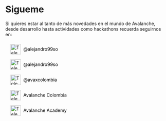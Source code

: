 # Sigueme

Si quieres estar al tanto de más novedades en el mundo de Avalanche, desde desarrollo hasta actividades como hackathons recuerda seguirnos en:

<div style="margin: 0.5rem; display:flex; flex-direction:column; justify-content: center; align-items:flex-start;">
    <div style="margin: 0.5rem; display:flex; flex-direction:row; justify-content: center; align-items:center;">
        <img
            src="/images/instagram.png"
            alt="Teleporter 2"
            style="width: 2rem; "
        />
        <a
            href="https://www.instagram.com/alejandro99so/"
            target="_blank"
            rel="noopener noreferrer"
            style="margin-left: 0.5rem; text-decoration: none; color: black;"
        >
            @alejandro99so
        </a>
    </div>
    <div style="margin: 0.5rem; display:flex; flex-direction:row; justify-content: center; align-items:center;">
        <img src="/images/x.png" alt="Teleporter 2" style="width: 2rem; " />
        <a
            href="https://twitter.com/alejandro99so"
            target="_blank"
            rel="noopener noreferrer"
            style="margin-left: 0.5rem; text-decoration: none; color: black;"
        >
            @alejandro99so
        </a>
    </div>
    <div style="margin: 0.5rem; display:flex; flex-direction:row; justify-content: center; align-items:center;">
        <img src="/images/x.png" alt="Teleporter 2" style="width: 2rem; " />
        <a
            href="https://twitter.com/avaxcolombia"
            target="_blank"
            rel="noopener noreferrer"
            style="margin-left: 0.5rem; text-decoration: none; color: black;"
        >
            @avaxcolombia
        </a>
    </div>
    <div style="margin: 0.5rem; display:flex; flex-direction:row; justify-content: center; align-items:center;">
        <img
            src="/images/telegram.png"
            alt="Teleporter 2"
            style="width: 2rem; "
        />
        <a
            href="https://t.me/+axYnlG3Z9Vk1ODg0"
            target="_blank"
            rel="noopener noreferrer"
            style="margin-left: 0.5rem; text-decoration: none; color: black;"
        >
            Avalanche Colombia
        </a>
    </div>
    <div style="margin: 0.5rem; display:flex; flex-direction:row; justify-content: center; align-items:center;">
        <img
            src="/images/telegram.png"
            alt="Teleporter 2"
            style="width: 2rem; "
        />
        <a
            href="https://t.me/avalancheacademy"
            target="_blank"
            rel="noopener noreferrer"
            style="margin-left: 0.5rem; text-decoration: none; color: black;"
        >
            Avalanche Academy
        </a>
    </div>
</div>
